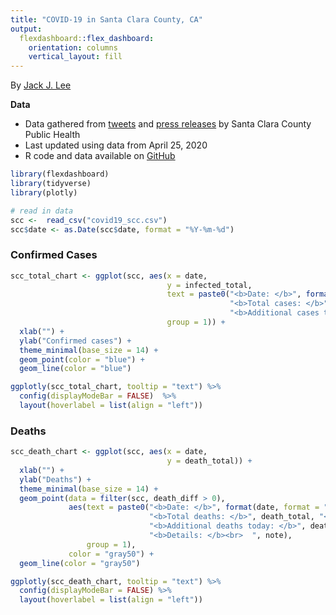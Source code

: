 ```yaml
---
title: "COVID-19 in Santa Clara County, CA"
output:
  flexdashboard::flex_dashboard:
    orientation: columns
    vertical_layout: fill
---
```


By [Jack J. Lee](https://www.jackjleescience.com)

**Data**

* Data gathered from [tweets](https://twitter.com/HealthySCC) and [press releases](https://www.sccgov.org/sites/phd/news/Pages/newsroom.aspx) by Santa Clara County Public Health
* Last updated using data from April 25, 2020
* R code and data available on [GitHub](https://github.com/jackjlee/covid19_scc)


```r
library(flexdashboard)
library(tidyverse)
library(plotly)

# read in data
scc <-  read_csv("covid19_scc.csv")
scc$date <- as.Date(scc$date, format = "%Y-%m-%d")

```

### Confirmed Cases
```r
scc_total_chart <- ggplot(scc, aes(x = date,
                                   y = infected_total,
                                   text = paste0("<b>Date: </b>", format(date, format = "%b %d"), "<br>",
                                                 "<b>Total cases: </b>", infected_total, "<br>",
                                                 "<b>Additional cases today: </b>", infected_diff),
                                   group = 1)) +
  xlab("") +
  ylab("Confirmed cases") +
  theme_minimal(base_size = 14) +
  geom_point(color = "blue") +
  geom_line(color = "blue")

ggplotly(scc_total_chart, tooltip = "text") %>%
  config(displayModeBar = FALSE)  %>%
  layout(hoverlabel = list(align = "left"))
```

### Deaths
```r
scc_death_chart <- ggplot(scc, aes(x = date,
                                   y = death_total)) +
  xlab("") +
  ylab("Deaths") +
  theme_minimal(base_size = 14) +
  geom_point(data = filter(scc, death_diff > 0),
             aes(text = paste0("<b>Date: </b>", format(date, format = "%b %d"), "<br>",
                               "<b>Total deaths: </b>", death_total, "<br>",
                               "<b>Additional deaths today: </b>", death_diff, "<br>",
                               "<b>Details: </b><br>  ", note),
                 group = 1),
             color = "gray50") +
  geom_line(color = "gray50")

ggplotly(scc_death_chart, tooltip = "text") %>%
  config(displayModeBar = FALSE) %>%
  layout(hoverlabel = list(align = "left"))
```

